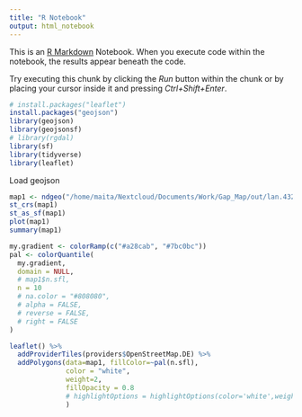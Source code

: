 ```yaml
---
title: "R Notebook"
output: html_notebook
---
```


This is an [R Markdown](http://rmarkdown.rstudio.com) Notebook. When you execute code within the notebook, the results appear beneath the code. 

Try executing this chunk by clicking the *Run* button within the chunk or by placing your cursor inside it and pressing *Ctrl+Shift+Enter*. 

```r
# install.packages("leaflet")
install.packages("geojson")
library(geojson)
library(geojsonsf)
# library(rgdal)
library(sf)
library(tidyverse)
library(leaflet)
```
Load geojson
```r
map1 <- ndgeo("/home/maita/Nextcloud/Documents/Work/Gap_Map/out/lan.4326.stops.geojsonl.json")
st_crs(map1)
st_as_sf(map1)
plot(map1)
summary(map1)
```


```r
my.gradient <- colorRamp(c("#a28cab", "#7bc0bc"))
pal <- colorQuantile(
  my.gradient,
  domain = NULL,
  # map1$n.sfl,
  n = 10
  # na.color = "#808080",
  # alpha = FALSE,
  # reverse = FALSE,
  # right = FALSE
)

leaflet() %>%
  addProviderTiles(providers$OpenStreetMap.DE) %>%
  addPolygons(data=map1, fillColor=~pal(n.sfl),
              color = "white",
              weight=2,
              fillOpacity = 0.8
              # highlightOptions = highlightOptions(color='white',weight=1,bringToFront = TRUE)
              )

```

```r

```

